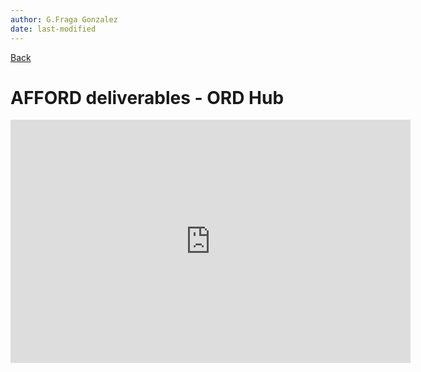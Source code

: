 ```yaml
---
author: G.Fraga Gonzalez
date: last-modified
---
```


[Back](Presentations.qmd) 

# AFFORD deliverables - ORD Hub {.unnumbered}

<iframe src="https://docs.google.com/presentation/d/e/2PACX-1vQJmjCzYkz-AIfrnzzDTmL41I6qLLcMlfpnyvHUNhAsE3_ohS8KQ2F-LesYU-FWKA/embed?start=false&loop=false&delayms=3000" frameborder="0" width="640" height="389" allowfullscreen="true" mozallowfullscreen="true" webkitallowfullscreen="true"></iframe>
  